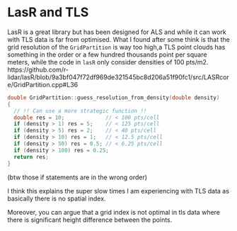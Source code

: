 # LasR and TLS

LasR is a great library but has been designed for ALS and while it can work with TLS data is far from optimised.
What I found after some think is that the grid resolution of the `GridPartition` is way too high,a TLS point clouds has something in the order or a few hundred thousands point per square meters, while the code in `lasR` only consider densities of 100 pts/m2. https://github.com/r-lidar/lasR/blob/9a3bf047f72df969de321545bc8d206a51f90fc1/src/LASRcore/GridPartition.cpp#L36
```cpp
double GridPartition::guess_resolution_from_density(double density)
{
  // !! Can use a more strategic function !!
  double res = 10;             // < 100 pts/cell
  if (density > 1) res = 5;    // < 125 pts/cell
  if (density > 5) res = 2;    // < 40 pts/cell
  if (density > 10) res = 1;   // < 12.5 pts/cell
  if (density > 50) res = 0.5; // < 6.25 pts/cell
  if (density > 100) res = 0.25;
  return res;
}
```
(btw those if statements are in the wrong order)

I think this explains the super slow times I am experiencing with TLS data as basically there is no spatial index.

Moreover, you can argue that a grid index is not optimal in tls data where there is significant height difference between the points.

